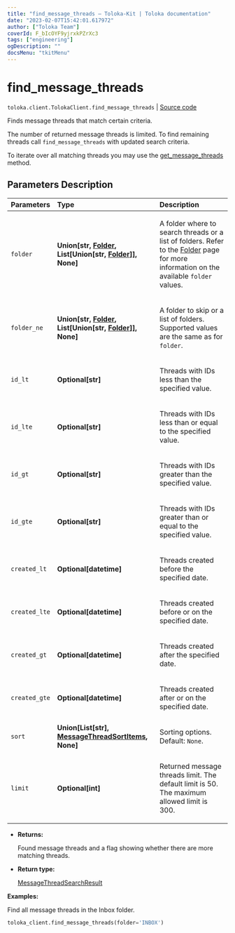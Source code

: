 ```yaml
---
title: "find_message_threads — Toloka-Kit | Toloka documentation"
date: "2023-02-07T15:42:01.617972"
author: ["Toloka Team"]
coverId: F_bIcOYF9yjrxkPZrXc3
tags: ["engineering"]
ogDescription: ""
docsMenu: "tkitMenu"
---
```


# find_message_threads
`toloka.client.TolokaClient.find_message_threads` | [Source code](https://github.com/Toloka/toloka-kit/blob/v1.1.3/src/client/__init__.py#L924)

Finds message threads that match certain criteria.

The number of returned message threads is limited. To find remaining threads call `find_message_threads` with updated search criteria.

To iterate over all matching threads you may use the [get_message_threads](/docs-new/toloka-kit/reference/toloka.client.TolokaClient.get_message_threads) method.

## Parameters Description

| Parameters | Type | Description |
| :----------| :----| :-----------|
`folder`|**Union\[str, [Folder](/docs-new/toloka-kit/reference/toloka.client.message_thread.Folder), List\[Union\[str, [Folder](/docs-new/toloka-kit/reference/toloka.client.message_thread.Folder)\]\], None\]**|<p>A folder where to search threads or a list of folders. Refer to the [Folder](/docs-new/toloka-kit/reference/toloka.client.message_thread.Folder) page for more information on the available `folder` values.</p>
`folder_ne`|**Union\[str, [Folder](/docs-new/toloka-kit/reference/toloka.client.message_thread.Folder), List\[Union\[str, [Folder](/docs-new/toloka-kit/reference/toloka.client.message_thread.Folder)\]\], None\]**|<p>A folder to skip or a list of folders. Supported values are the same as for `folder`.</p>
`id_lt`|**Optional\[str\]**|<p>Threads with IDs less than the specified value.</p>
`id_lte`|**Optional\[str\]**|<p>Threads with IDs less than or equal to the specified value.</p>
`id_gt`|**Optional\[str\]**|<p>Threads with IDs greater than the specified value.</p>
`id_gte`|**Optional\[str\]**|<p>Threads with IDs greater than or equal to the specified value.</p>
`created_lt`|**Optional\[datetime\]**|<p>Threads created before the specified date.</p>
`created_lte`|**Optional\[datetime\]**|<p>Threads created before or on the specified date.</p>
`created_gt`|**Optional\[datetime\]**|<p>Threads created after the specified date.</p>
`created_gte`|**Optional\[datetime\]**|<p>Threads created after or on the specified date.</p>
`sort`|**Union\[List\[str\], [MessageThreadSortItems](/docs-new/toloka-kit/reference/toloka.client.search_requests.MessageThreadSortItems), None\]**|<p>Sorting options. Default: `None`.</p>
`limit`|**Optional\[int\]**|<p>Returned message threads limit. The default limit is 50. The maximum allowed limit is 300.</p>

* **Returns:**

  Found message threads and a flag showing whether there are more matching threads.

* **Return type:**

  [MessageThreadSearchResult](/docs-new/toloka-kit/reference/toloka.client.search_results.MessageThreadSearchResult)

**Examples:**

Find all message threads in the Inbox folder.

```python
toloka_client.find_message_threads(folder='INBOX')
```
